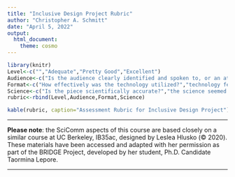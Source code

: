 ```yaml
---
title: "Inclusive Design Project Rubric"
author: "Christopher A. Schmitt"
date: "April 5, 2022"
output: 
  html_document:
    theme: cosmo
---
```


```r
library(knitr)
Level<-c("","Adequate","Pretty Good","Excellent")
Audience<-c("Is the audience clearly identified and spoken to, or an attempt to contact made?","target audience is unclear","target audience is clear but the piece wasn’t really speaking to them","target audience is clear and their needs are perfectly addressed")
Format<-c("How effectively was the technology utilized?","technology feels like a mismatch", "it works","technology/format really enhances the message")
Science<-c("Is the piece scientifically accurate?","the science seemed easy to misunderstand or misinterpret","the science was accurate but it might be misunderstood by some members of the target audience","it would be really hard to misunderstand the science")
rubric<-rbind(Level,Audience,Format,Science)

kable(rubric, caption="Assessment Rubric for Inclusive Design Project")
```

***

**Please note**: the SciComm aspects of this course are based closely on a similar course at UC Berkeley, IB35ac, designed by Leslea Hlusko (&copy; 2020). These materials have been accessed and adapted with her permission as part of the BRIDGE Project, developed by her student, Ph.D. Candidate Taormina Lepore.

***